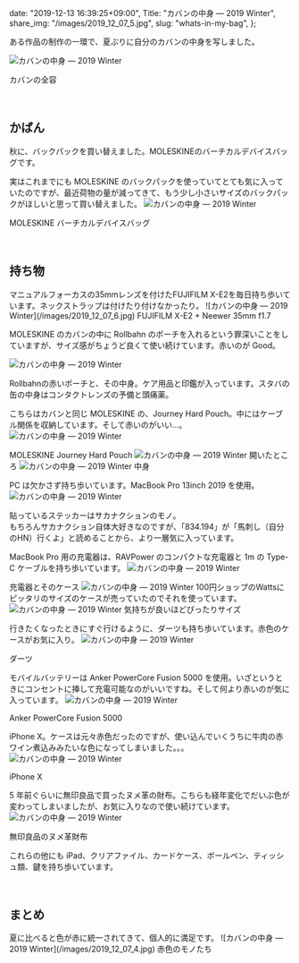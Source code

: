   date: "2019-12-13 16:39:25+09:00",
  Title: "カバンの中身 ― 2019 Winter",
  share_img: "/images/2019_12_07_5.jpg",
  slug: "whats-in-my-bag",
};

ある作品の制作の一環で、夏ぶりに自分のカバンの中身を写しました。

![カバンの中身 ― 2019 Winter](/images/2019_12_07_1.jpg)

<span className="caption">カバンの全容</span>

<br />
<h2>かばん</h2>
秋に、バックパックを買い替えました。MOLESKINEのバーチカルデバイスバッグです。

実はこれまでにも MOLESKINE のバックパックを使っていてとても気に入っていたのですが、最近荷物の量が減ってきて、もう少し小さいサイズのバックパックがほしいと思って買い替えました。
![カバンの中身 ― 2019 Winter](/images/2019_12_07_2.jpg)

<span className="caption">MOLESKINE バーチカルデバイスバッグ</span>

<br />
<h2>持ち物</h2>
マニュアルフォーカスの35mmレンズを付けたFUJIFILM
X-E2を毎日持ち歩いています。ネックストラップは付けたり付けなかったり。
![カバンの中身 ― 2019 Winter](/images/2019_12_07_6.jpg)
<span className="caption">FUJIFILM X-E2 + Neewer 35mm f1.7</span>

MOLESKINE のカバンの中に Rollbahn のポーチを入れるという罪深いことをしていますが、サイズ感がちょうど良くて使い続けています。赤いのが Good。

![カバンの中身 ― 2019 Winter](/images/2019_12_07_7.jpg)

<span className="caption">
  Rollbahnの赤いポーチと、その中身。ケア用品と印鑑が入っています。スタバの缶の中身はコンタクトレンズの予備と頭痛薬。
</span>

こちらはカバンと同じ MOLESKINE の、Journey Hard Pouch。中にはケーブル関係を収納しています。そして赤いのがいい...。
![カバンの中身 ― 2019 Winter](/images/2019_12_07_10.jpg)

<span className="caption">MOLESKINE Journey Hard Pouch</span>
![カバンの中身 ― 2019 Winter](/images/2019_12_07_9.jpg)
<span className="caption">開いたところ</span>
![カバンの中身 ― 2019 Winter](/images/2019_12_07_8.jpg)
<span className="caption">中身</span>

PC は欠かさず持ち歩いています。MacBook Pro 13inch 2019 を使用。
![カバンの中身 ― 2019 Winter](/images/2019_12_07_11.jpg)

<span className="caption">
  貼っているステッカーはサカナクションのモノ。
  <br />
  もちろんサカナクション自体大好きなのですが、「834.194」が「馬刺し（自分のHN）行くよ」と読めることから、より一層気に入っています。
</span>

MacBook Pro 用の充電器は、RAVPower のコンパクトな充電器と 1m の Type-C ケーブルを持ち歩いています。
![カバンの中身 ― 2019 Winter](/images/2019_12_07_12.jpg)

<span className="caption">充電器とそのケース</span>
![カバンの中身 ― 2019 Winter](/images/2019_12_07_14.jpg)
<span className="caption">
  100円ショップのWattsにピッタリのサイズのケースが売っていたのでそれを使っています。
</span>
![カバンの中身 ― 2019 Winter](/images/2019_12_07_13.jpg)
<span className="caption">気持ちが良いほどぴったりサイズ</span>

行きたくなったときにすぐ行けるように、ダーツも持ち歩いています。赤色のケースがお気に入り。
![カバンの中身 ― 2019 Winter](/images/2019_12_07_15.jpg)

<span className="caption">ダーツ</span>

モバイルバッテリーは Anker PowerCore Fusion 5000 を使用。いざというときにコンセントに挿して充電可能なのがいいですね。そして何より赤いのが気に入っています。
![カバンの中身 ― 2019 Winter](/images/2019_12_07_16.jpg)

<span className="caption">Anker PowerCore Fusion 5000</span>

iPhone X。ケースは元々赤色だったのですが、使い込んでいくうちに牛肉の赤ワイン煮込みみたいな色になってしまいました。。。
![カバンの中身 ― 2019 Winter](/images/2019_12_07_17.jpg)

<span className="caption">iPhone X</span>

5 年前ぐらいに無印良品で買ったヌメ革の財布。こちらも経年変化でだいぶ色が変わってしまいましたが、お気に入りなので使い続けています。
![カバンの中身 ― 2019 Winter](/images/2019_12_07_18.jpg)

<span className="caption">無印良品のヌメ革財布</span>

これらの他にも iPad、クリアファイル、カードケース、ボールペン、ティッシュ類、鍵を持ち歩いています。

<br />
<h2>まとめ</h2>
夏に比べると色が赤に統一されてきて、個人的に満足です。 ![カバンの中身 ― 2019
Winter](/images/2019_12_07_4.jpg)
<span className="caption">赤色のモノたち</span>
